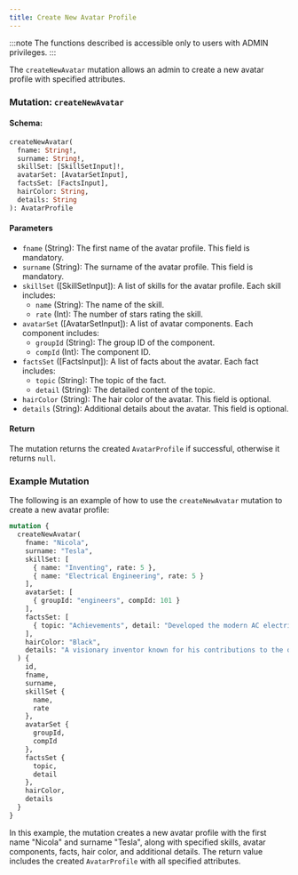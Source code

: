 ```yaml
---
title: Create New Avatar Profile
---
```



:::note
The functions described is accessible only to users with ADMIN privileges.
:::

The `createNewAvatar` mutation allows an admin to create a new avatar profile with specified attributes.

### Mutation: `createNewAvatar`

#### Schema:
```graphql
createNewAvatar(
  fname: String!,
  surname: String!,
  skillSet: [SkillSetInput]!,
  avatarSet: [AvatarSetInput],
  factsSet: [FactsInput],
  hairColor: String,
  details: String
): AvatarProfile
```

#### Parameters

- `fname` (String): The first name of the avatar profile. This field is mandatory.
- `surname` (String): The surname of the avatar profile. This field is mandatory.
- `skillSet` ([SkillSetInput]): A list of skills for the avatar profile. Each skill includes:
  - `name` (String): The name of the skill.
  - `rate` (Int): The number of stars rating the skill.
- `avatarSet` ([AvatarSetInput]): A list of avatar components. Each component includes:
  - `groupId` (String): The group ID of the component.
  - `compId` (Int): The component ID.
- `factsSet` ([FactsInput]): A list of facts about the avatar. Each fact includes:
  - `topic` (String): The topic of the fact.
  - `detail` (String): The detailed content of the topic.
- `hairColor` (String): The hair color of the avatar. This field is optional.
- `details` (String): Additional details about the avatar. This field is optional.

#### Return

The mutation returns the created `AvatarProfile` if successful, otherwise it returns `null`.

### Example Mutation

The following is an example of how to use the `createNewAvatar` mutation to create a new avatar profile:

```graphql
mutation {
  createNewAvatar(
    fname: "Nicola",
    surname: "Tesla",
    skillSet: [
      { name: "Inventing", rate: 5 },
      { name: "Electrical Engineering", rate: 5 }
    ],
    avatarSet: [
      { groupId: "engineers", compId: 101 }
    ],
    factsSet: [
      { topic: "Achievements", detail: "Developed the modern AC electricity supply system" }
    ],
    hairColor: "Black",
    details: "A visionary inventor known for his contributions to the development of alternating current (AC) power systems."
  ) {
    id,
    fname,
    surname,
    skillSet {
      name,
      rate
    },
    avatarSet {
      groupId,
      compId
    },
    factsSet {
      topic,
      detail
    },
    hairColor,
    details
  }
}
```

In this example, the mutation creates a new avatar profile with the first name "Nicola" and surname "Tesla", along with specified skills, avatar components, facts, hair color, and additional details. The return value includes the created `AvatarProfile` with all specified attributes.